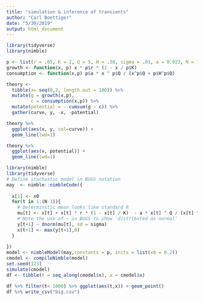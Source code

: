 ```yaml
---
title: "simulation & inference of transients"
author: "Carl Boettiger"
date: "5/30/2019"
output: html_document
---
```

  
```r
library(tidyverse)
library(nimble)
```
  
```r
p <- list(r = .05, K = 2, Q = 5, H = .38, sigma = .01, a = 0.023, N = 1e4)
growth <- function(x, p) x * p$r * (1 - x / p$K)
consumption <- function(x,p) p$a * x ^ p$Q / (x^p$Q + p$H^p$Q)
```

```r
theory <- 
  tibble(x= seq(0,2, length.out = 100)) %>%
  mutate(g = growth(x,p), 
         c = consumption(x,p)) %>%
  mutate(potential = - cumsum(g - c)) %>%
  gather(curve, y, -x, -potential) 
```

```r
theory %>%
  ggplot(aes(x, y, col=curve)) +
  geom_line(lwd=1)
```

```r
theory %>%
  ggplot(aes(x, potential)) + 
  geom_line(lwd=1)
```













```r
library(nimble)
library(tidyverse)
# Define stochastic model in BUGS notation
may  <- nimble::nimbleCode({
  
  x[1] <- x0
  for(t in 1:(N-1)){
    # Determinstic mean looks like standard R
    mu[t] <- x[t] + x[t] * r * (1 - x[t] / K)  - a * x[t] ^ Q / (x[t] ^ Q + H ^ Q)
    # Note the use of ~ in BUGS to show 'distributed as normal' 
    y[t+1] ~ dnorm(mu[t], sd = sigma)
    x[t+1] <- max(y[t+1],0)
  }
  
})
model <- nimbleModel(may,constants = p, inits = list(x0 = 0.2))
cmodel <- compileNimble(model)
set.seed(123)
simulate(cmodel)
df <- tibble(t = seq_along(cmodel$x), x = cmodel$x)
```

```r
df %>% filter(t< 1000) %>% ggplot(aes(t,x)) + geom_point()
df %>% write_csv("big.csv")
```
